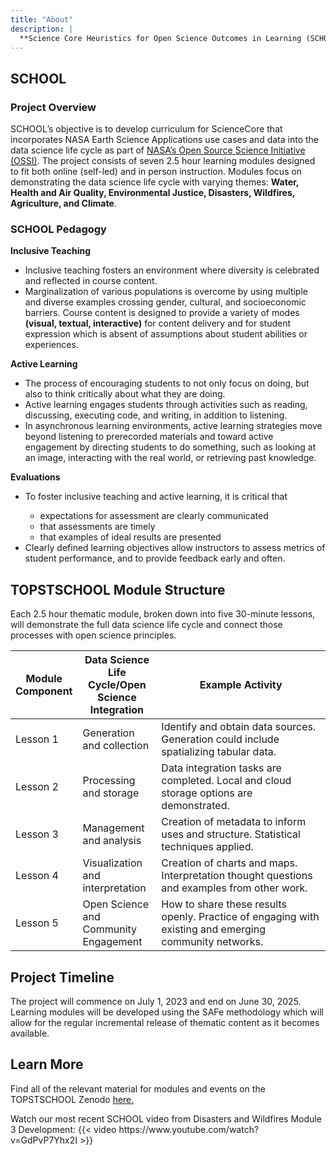```yaml
---
title: "About"
description: |
  **Science Core Heuristics for Open Science Outcomes in Learning (SCHOOL)**, part of the [NASA Transform to Open Science (TOPS)](https://zenodo.org/records/8087116) Training (TOPST) initiative.
---
```


## SCHOOL

### Project Overview

SCHOOL's objective is to develop curriculum for ScienceCore that incorporates NASA Earth Science Applications use cases and data into the data science life cycle as part of [NASA's Open Source Science Initiative (OSSI)](https://science.nasa.gov/researchers/open-science/). The project consists of seven 2.5 hour learning modules designed to fit both online (self-led) and in person instruction. Modules focus on demonstrating the data science life cycle with varying themes: **Water, Health and Air Quality, Environmental Justice, Disasters, Wildfires, Agriculture, and Climate**.

### SCHOOL Pedagogy

**Inclusive Teaching**

<ul>

<li>Inclusive teaching fosters an environment where diversity is celebrated and reflected in course content.</li>

<li>Marginalization of various populations is overcome by using multiple and diverse examples crossing gender, cultural, and socioeconomic barriers. Course content is designed to provide a variety of modes **(visual, textual, interactive)** for content delivery and for student expression which is absent of assumptions about student abilities or experiences.</li>

</ul>

**Active Learning**

<ul>

<li>The process of encouraging students to not only focus on doing, but also to think critically about what they are doing.</li>

<li>Active learning engages students through activities such as reading, discussing, executing code, and writing, in addition to listening.</li>

<li>In asynchronous learning environments, active learning strategies move beyond listening to prerecorded materials and toward active engagement by directing students to do something, such as looking at an image, interacting with the real world, or retrieving past knowledge.</li>

</ul>

**Evaluations**

<ul>

<li>To foster inclusive teaching and active learning, it is critical that</li>

<ul>

<li>expectations for assessment are clearly communicated</li>

<li>that assessments are timely</li>

<li>that examples of ideal results are presented</li>

</ul>

</li>

<li>Clearly defined learning objectives allow instructors to assess metrics of student performance, and to provide feedback early and often.</li>

</ul>

## TOPSTSCHOOL Module Structure

Each 2.5 hour thematic module, broken down into five 30-minute lessons, will demonstrate the full data science life cycle and connect those processes with open science principles.

| Module Component | Data Science Life Cycle/Open Science Integration | Example Activity |
|---------------|------------------|---------------------------------------|
| Lesson 1 | Generation and collection | Identify and obtain data sources. Generation could include spatializing tabular data. |
| Lesson 2 | Processing and storage | Data integration tasks are completed. Local and cloud storage options are demonstrated. |
| Lesson 3 | Management and analysis | Creation of metadata to inform uses and structure. Statistical techniques applied. |
| Lesson 4 | Visualization and interpretation | Creation of charts and maps. Interpretation thought questions and examples from other work. |
| Lesson 5 | Open Science and Community Engagement | How to share these results openly. Practice of engaging with existing and emerging community networks. |

## Project Timeline

The project will commence on July 1, 2023 and end on June 30, 2025. Learning modules will be developed using the SAFe methodology which will allow for the regular incremental release of thematic content as it becomes available.

## Learn More

Find all of the relevant material for modules and events on the TOPSTSCHOOL Zenodo [here.](https://zenodo.org/communities/topstschool/records?q=&l=list&p=1&s=10&sort=newest)

Watch our most recent SCHOOL video from Disasters and Wildfires Module 3 Development: {{< video https://www.youtube.com/watch?v=GdPvP7Yhx2I >}}